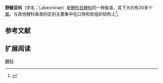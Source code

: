 {{Automatic Taxobox
| taxon = Labeoninae
| name = 野鲮亚科 <small>(有争议)</small>
| image = 
| image_caption = 
| authority = 
| diversity_link = 属
| diversity = 大约有30个[[属|属]]
| synonyms = Garrinae<br />Labeonini
}}
'''野鲮亚科'''（学名：Labeoninae）是[[鲤形目|鲤形目]][[鲤科|鲤科]]的一种鱼类，其下大约有30多个[[属|属]]。与其他鲤科鱼类的区别主要集中在口唇和软组织结构上<ref>{{cite news|author=杨君兴等|title=野鲮亚科鱼类发育研究获新进展|url=http://paper.sciencenet.cn/htmlpaper/201012617181144213250.shtm?id=13250|accessdate=2010-12-06|newspaper=科学网|date=2010-12-06}}</ref>。

==参考文献==
{{reflist}}

== 扩展阅读 ==
{{refbegin}}
{{wikispecies-inline|Labeoninae|野鲮亚科}}
{{refend}}
{{Taxonbar|from=Q150554}}

[[Category:鯉科|]]


{{鲤形目小作品}}